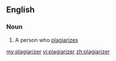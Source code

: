 ==English==

===Noun===
{{en-noun}}

# A person who [[plagiarize]]s

[[my:plagiarizer]]
[[vi:plagiarizer]]
[[zh:plagiarizer]]